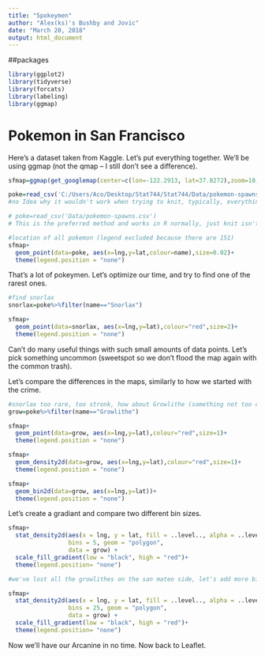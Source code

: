 ```yaml
---
title: "5pokeymen"
author: "Alex(ks)'s Bushby and Jovic"
date: "March 20, 2018"
output: html_document
---
```


##packages

```r
library(ggplot2)
library(tidyverse)
library(forcats)
library(labeling)
library(ggmap)
```


# Pokemon in San Francisco

Here's a dataset taken from Kaggle. Let's put everything together. We'll be using ggmap (not the qmap -- I still don't see a difference).

```r
sfmap=ggmap(get_googlemap(center=c(lon=-122.2913, lat=37.8272),zoom=10, size=c(640,640),scale=2,maptype='terrain')) #'satellite','roadmap'

poke=read_csv('C:/Users/Aco/Desktop/Stat744/Stat744/Data/pokemon-spawns.csv') #Apologies for using my desktop to set the wd
#no Idea why it wouldn't work when trying to knit, typically, everything works fine when I did the following

# poke=read_csv('Data/pokemon-spawns.csv')
# This is the preferred method and works in R normally, just knit isn't able to find it.

#location of all pokemon (legend excluded because there are 151)
sfmap+
  geom_point(data=poke, aes(x=lng,y=lat,colour=name),size=0.02)+
  theme(legend.position = "none")
```
That's a lot of pokeymen. Let's optimize our time, and try to find one of the rarest ones.

```r
#find snorlax
snorlax=poke%>%filter(name=="Snorlax")

sfmap+
  geom_point(data=snorlax, aes(x=lng,y=lat),colour="red",size=2)+
  theme(legend.position = "none")
```
Can't do many useful things with such small amounts of data points. Let's pick something uncommon (sweetspot so we don't flood the map again with the common trash).

Let's compare the differences in the maps, similarly to how we started with the crime.

```r
#snorlax too rare, too stronk, how about Growlithe (something not too common, but still won't spam the map)
grow=poke%>%filter(name=="Growlithe")

sfmap+
  geom_point(data=grow, aes(x=lng,y=lat),colour="red",size=1)+
  theme(legend.position = "none")

sfmap+
  geom_density2d(data=grow, aes(x=lng,y=lat),colour="red",size=1)+
  theme(legend.position = "none")

sfmap+
  geom_bin2d(data=grow, aes(x=lng,y=lat))+
  theme(legend.position = "none")
```

Let's create a gradiant and compare two different bin sizes.
```r
sfmap+
  stat_density2d(aes(x = lng, y = lat, fill = ..level.., alpha = ..level..),
                 bins = 5, geom = "polygon",
                 data = grow) +
  scale_fill_gradient(low = "black", high = "red")+
  theme(legend.position= "none")

#we've lost all the growlithes on the san mateo side, let's add more bins (clearly san leandro is where all the growlithes are at).

sfmap+
  stat_density2d(aes(x = lng, y = lat, fill = ..level.., alpha = ..level..),
                 bins = 25, geom = "polygon",
                 data = grow) +
  scale_fill_gradient(low = "black", high = "red")+
  theme(legend.position= "none")
```
Now we'll have our Arcanine in no time.
Now back to Leaflet.